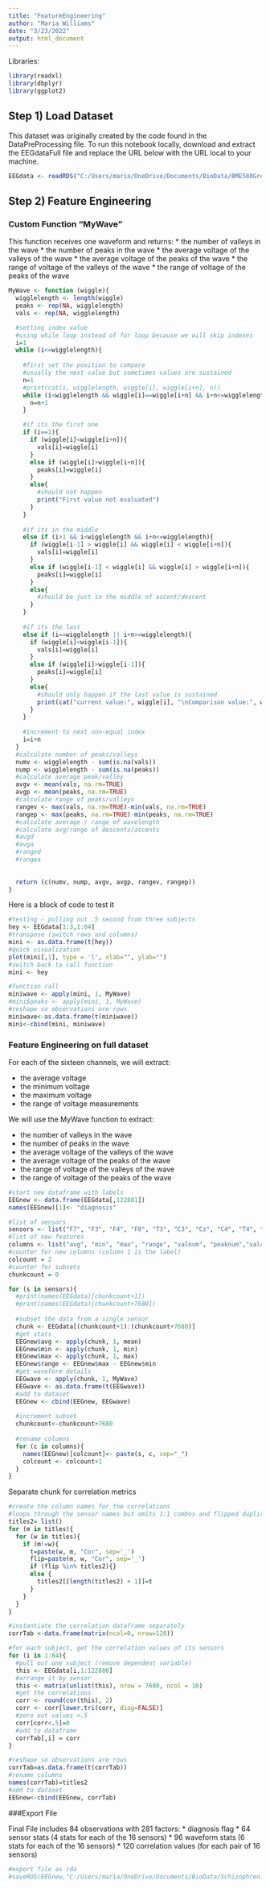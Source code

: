 ```yaml
---
title: "FeatureEngineering"
author: "Maria Williams"
date: "3/23/2022"
output: html_document
---
```


Libraries:

```r
library(readxl)
library(dbplyr)
library(ggplot2)
```

## Step 1) Load Dataset

This dataset was originally created by the code found in the DataPreProcessing file. To run this notebook locally, download and extract the EEGdataFull file and replace the URL below with the URL local to your machine.

```r
EEGdata <- readRDS("C:/Users/maria/OneDrive/Documents/BioData/BME580Group/EEGdataFull.Rda")
```



## Step 2) Feature Engineering

### Custom Function "MyWave"

This function receives one waveform and returns:
* the number of valleys in the wave
* the number of peaks in the wave
* the average voltage of the valleys of the wave
* the average voltage of the peaks of the wave
* the range of voltage of the valleys of the wave
* the range of voltage of the peaks of the wave

```r
MyWave <- function (wiggle){
  wigglelength <- length(wiggle)
  peaks <- rep(NA, wigglelength)
  vals <- rep(NA, wigglelength)

  #setting index value
  #using while loop instead of for loop because we will skip indexes
  i=1
  while (i<=wigglelength){
    
    #first set the position to compare
    #usually the next value but sometimes values are sustained
    n=1
    #print(cat(i, wigglelength, wiggle[i], wiggle[i+n], n))
    while (i<wigglelength && wiggle[i]==wiggle[i+n] && i+n<=wigglelength){
      n=n+1
    }

    #if its the first one
    if (i==1){
      if (wiggle[i]<wiggle[i+n]){
        vals[i]=wiggle[i]
      }
      else if (wiggle[i]>wiggle[i+n]){
        peaks[i]=wiggle[i]
      }
      else{
        #should not happen
        print("First value not evaluated")
      }
    }
    
    #if its in the middle
    else if (i>1 && i<wigglelength && i+n<=wigglelength){
      if (wiggle[i-1] > wiggle[i] && wiggle[i] < wiggle[i+n]){
        vals[i]=wiggle[i]
      }
      else if (wiggle[i-1] < wiggle[i] && wiggle[i] > wiggle[i+n]){
        peaks[i]=wiggle[i]
      }
      else{
        #should be just in the middle of ascent/descent
      }
    }
    
    #if its the last
    else if (i==wigglelength || i+n>=wigglelength){
      if (wiggle[i]<wiggle[i-1]){
        vals[i]=wiggle[i]
      }
      else if (wiggle[i]>wiggle[i-1]){
        peaks[i]=wiggle[i]
      }
      else{
        #should only happen if the last value is sustained
        print(cat("current value:", wiggle[i], "\nComparison value:", wiggle[i-1]))
      }
    } 
    
    #increment to next non-equal index
    i=i+n
  }
  #calculate number of peaks/valleys
  numv <- wigglelength - sum(is.na(vals))
  nump <- wigglelength - sum(is.na(peaks))
  #calculate average peak/valley
  avgv <- mean(vals, na.rm=TRUE)
  avgp <- mean(peaks, na.rm=TRUE)
  #calculate range of peaks/valleys
  rangev <- max(vals, na.rm=TRUE)-min(vals, na.rm=TRUE)
  rangep <- max(peaks, na.rm=TRUE)-min(peaks, na.rm=TRUE)
  #calculate average / range of wavelength
  #calculate avg/range of descents/ascents
  #avgd
  #avga
  #ranged
  #rangea
  
  
  return (c(numv, nump, avgv, avgp, rangev, rangep))
}
```

Here is a block of code to test it

```r
#testing - pulling out .5 second from three subjects
hey <- EEGdata[1:3,1:64]
#transpose (switch rows and columns)
mini <- as.data.frame(t(hey))
#quick visualization
plot(mini[,1], type = 'l', xlab="", ylab="")
#switch back to call function
mini <- hey

#function call
miniwave <- apply(mini, 1, MyWave)
#mini$peaks <- apply(mini, 1, MyWave)
#reshape so observations are rows
miniwave<-as.data.frame(t(miniwave))
mini<-cbind(mini, miniwave)

```



### Feature Engineering on full dataset

For each of the sixteen channels, we will extract:

* the average voltage 
* the minimum voltage
* the maximum voltage
* the range of voltage measurements

We will use the MyWave function to extract:

* the number of valleys in the wave
* the number of peaks in the wave
* the average voltage of the valleys of the wave
* the average voltage of the peaks of the wave
* the range of voltage of the valleys of the wave
* the range of voltage of the peaks of the wave

```r
#start new dataframe with labels
EEGnew <- data.frame(EEGdata[,122881])
names(EEGnew)[1]<- "diagnosis"

#list of sensors
sensors <- list("F7", "F3", "F4", "F8", "T3", "C3", "Cz", "C4", "T4", "T5", "P3", "Pz", "P4", "T6", "O1", "O2")
#list of new features
columns <- list("avg", "min", "max", "range", "valnum", "peaknum","valavg", "peakavg", "valrange", "peakrange")
#counter for new columns (column 1 is the label)
colcount = 2
#counter for subsets
chunkcount = 0

for (s in sensors){
  #print(names(EEGdata)[chunkcount+1])
  #print(names(EEGdata)[chunkcount+7680])
  
  #subset the data from a single sensor
  chunk <- EEGdata[(chunkcount+1):(chunkcount+7680)]
  #get stats
  EEGnew$avg <- apply(chunk, 1, mean)
  EEGnew$min <- apply(chunk, 1, min)
  EEGnew$max <- apply(chunk, 1, max)
  EEGnew$range <- EEGnew$max - EEGnew$min
  #get waveform details
  EEGwave <- apply(chunk, 1, MyWave)
  EEGwave <- as.data.frame(t(EEGwave))
  #add to dataset
  EEGnew <- cbind(EEGnew, EEGwave)
  
  #increment subset
  chunkcount<-chunkcount+7680
  
  #rename columns
  for (c in columns){
    names(EEGnew)[colcount]<- paste(s, c, sep="_")
    colcount <- colcount+1
  }
}

```

Separate chunk for correlation metrics

```r
#create the column names for the correlations
#loops through the sensor names but omits 1:1 combos and flipped duplicates
titles2= list()
for (m in titles){
  for (w in titles){
    if (m!=w){
      t=paste(w, m, "Cor", sep='_')
      flip=paste(m, w, "Cor", sep='_')
      if (flip %in% titles2){}
      else {
        titles2[[length(titles2) + 1]]=t
      }
    }
  }
}

#instantiate the correlation dataframe separately
corrTab <-data.frame(matrix(ncol=0, nrow=120))

#for each subject, get the correlation values of its sensors
for (i in 1:84){
  #pull out one subject (remove dependent variable)
  this <- EEGdata[i,1:122880]
  #arrange it by sensor
  this <- matrix(unlist(this), nrow = 7680, ncol = 16)
  #get the correlations
  corr <- round(cor(this), 2)
  corr <- corr[lower.tri(corr, diag=FALSE)]
  #zero out values <.5
  corr[corr<.5]=0
  #add to dataframe
  corrTab[,i] = corr
}

#reshape so observations are rows
corrTab=as.data.frame(t(corrTab))
#rename columns
names(corrTab)=titles2
#add to dataset
EEGnew<-cbind(EEGnew, corrTab)

```


###Export File

Final File includes 84 observations with 281 factors:
* diagnosis flag
* 64 sensor stats (4 stats for each of the 16 sensors)
* 96 waveform stats (6 stats for each of the 16 sensors)
* 120 correlation values (for each pair of 16 sensors)

```r
#export file as rda
#saveRDS(EEGnew,"C:/Users/maria/OneDrive/Documents/BioData/SchizophreniaEEG/EEGnew.rds")
```

